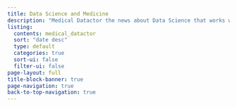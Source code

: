 ```yaml
---
title: Data Science and Medicine
description: "Medical Datactor the news about Data Science that works with Medical Doctor's needs"
listing:
  contents: medical_datactor
  sort: "date desc"
  type: default
  categories: true
  sort-ui: false
  filter-ui: false
page-layout: full
title-block-banner: true
page-navigation: true
back-to-top-navigation: true
---
```


